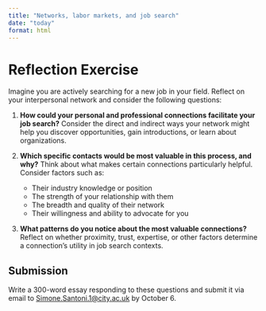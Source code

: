 ```yaml
---
title: "Networks, labor markets, and job search"
date: "today"
format: html
---
```


# Reflection Exercise

Imagine you are actively searching for a new job in your field. Reflect on your interpersonal network and consider the following questions:

1. **How could your personal and professional connections facilitate your job search?**
   Consider the direct and indirect ways your network might help you discover opportunities, gain introductions, or learn about organizations.

2. **Which specific contacts would be most valuable in this process, and why?**
   Think about what makes certain connections particularly helpful. Consider factors such as:
   - Their industry knowledge or position
   - The strength of your relationship with them
   - The breadth and quality of their network
   - Their willingness and ability to advocate for you

3. **What patterns do you notice about the most valuable connections?**
   Reflect on whether proximity, trust, expertise, or other factors determine a connection's utility in job search contexts.

## Submission

Write a 300-word essay responding to these questions and submit it via email to [Simone.Santoni.1@city.ac.uk](mailto:Simone.Santoni.1@city.ac.uk) by October 6.
